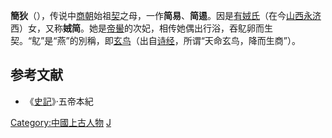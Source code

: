 '''簡狄'''（{{bd|？||？||}}），传说中[[商朝|商朝]]始祖[[契|契]]之母，一作'''简易'''、'''简逷'''。因是[[有娀氏|有娀氏]]（在今[[山西|山西]][[永济|永济]]西）女，又称'''娀简'''。她是[[帝嚳|帝嚳]]的次妃，相传她偶出行浴，吞鳦卵而生契。“鳦”是“燕”的別稱，即[[玄鸟|玄鸟]]（出自[[诗经|诗经]]，所谓“天命玄鸟，降而生商”）。

== 参考文献 ==
*《[[史記|史記]]》·五帝本紀

{{五帝及夏商朝王后}}

[[Category:中國上古人物|Category:中國上古人物]]
[[Category:先秦君主配偶|J]]